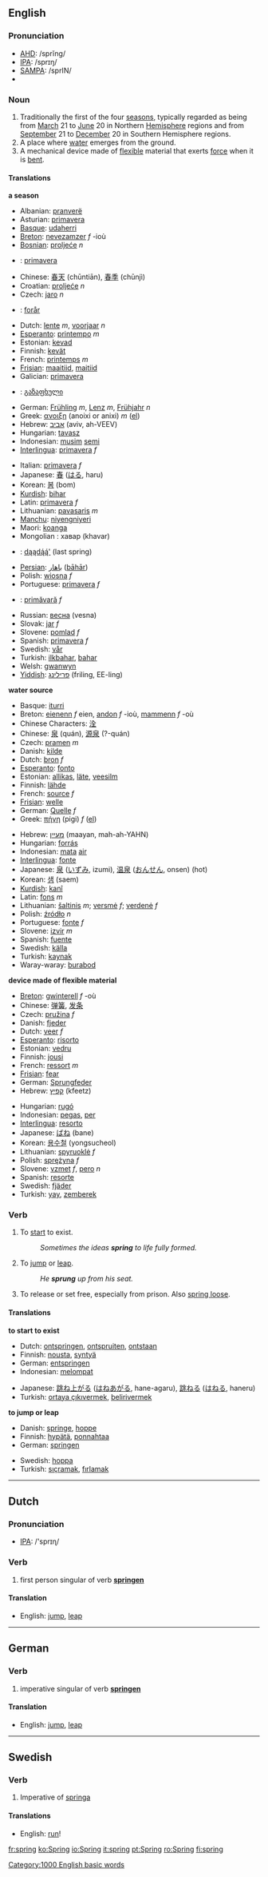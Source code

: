 ==English==
=== Pronunciation ===
*[[w:AHD|AHD]]: /sprĭng/
*[[w:IPA|IPA]]: /sprɪŋ/
*[[w:SAMPA|SAMPA]]: /sprIN/
*{{audio|en-us-spring.ogg|Audio (US)}}

===Noun===
{{en-noun|spring|springs}}
# Traditionally the first of the four [[season]]s, typically regarded as being from [[March]] 21 to [[June]] 20 in Northern [[Hemisphere]] regions and from [[September]] 21 to [[December]] 20 in Southern Hemisphere regions.
# A place where [[water]] emerges from the ground.
# A mechanical device made of [[flexible]] material that exerts [[force]] when it is [[bend|bent]].

====Translations====
'''a season'''
{{top}}
*Albanian: [[pranverë]]
*Asturian: [[primavera]]
*[[Basque]]: [[udaherri]]
*[[Breton]]: [[nevezamzer]] ''f'' -ioù
*[[Bosnian]]: [[proljeće]] ''n''
*{{ca}}: [[primavera]]
*Chinese: [[春天]] (chūntiān), [[春季]] (chūnjì)
*Croatian: [[proljeće]] ''n''
*Czech: [[jaro]]    ''n''
*{{da}}: [[forår]]
*Dutch: [[lente]] ''m'', [[voorjaar]] ''n''
*[[Esperanto]]: [[printempo]] ''m''
*Estonian: [[kevad]]
*Finnish: [[kevät]]
*French: [[printemps]] ''m''
*[[Frisian]]: [[maaitiid]], [[maitiid]]
*Galician: [[primavera]]
*{{ka}}: [[გაზაფხული]]<!-- ()-->
*German: [[Frühling]] ''m'', [[Lenz]] ''m'', [[Frühjahr]] ''n''
*Greek: [[ανοιξη]] (anoixi or anixi) ''m'' ([[:el:Άνοιξη|el]])
*Hebrew: [[אביב]] (aviv, ah-VEEV)
*Hungarian: [[tavasz]]
*Indonesian: [[musim]] [[semi]]
*[[Interlingua]]: [[primavera]] ''f''
{{mid}}
*Italian: [[primavera]] ''f''
*Japanese: [[春]] ([[はる]], haru)
*Korean: [[봄]] (bom)
*[[Kurdish]]: [[bihar]]
*Latin: [[primavera]] ''f''
*Lithuanian: [[pavasaris]] ''m''
*[[Manchu]]: [[niyengniyeri]]
*Maori: [[koanga]]
*Mongolian : хавар (khavar)
*{{nv}}: [[dąądą́ą́']] (last spring)
*[[Persian]]: [[باهار]] ([[bāhār]])
*Polish: [[wiosna]] ''f''
*Portuguese: [[primavera]] ''f''
*{{ro}}: [[primăvară]] ''f''
*Russian: [[весна]] (vesna)
*Slovak: [[jar]] ''f''
*Slovene: [[pomlad]] ''f''
*Spanish: [[primavera]] ''f''
*Swedish: [[vår]]
*Turkish: [[ilkbahar]], [[bahar]]
*Welsh: [[gwanwyn]]
*[[Yiddish]]: [[פרילינג]] (friling, EE-ling)
{{bottom}}

'''water source'''
{{top}}
*Basque: [[iturri]]
*Breton: [[eienenn]] ''f'' eien, [[andon]] ''f'' -ioù, [[mammenn]] ''f'' -où
*Chinese Characters: [[洤]]
*Chinese: [[泉]] (quán), [[源泉]] (?-quán)
*Czech: [[pramen]]  ''m''
*Danish: [[kilde]] {{c}}
*Dutch: [[bron]] ''f''
*[[Esperanto]]: [[fonto]]
*Estonian: [[allikas]], [[läte]], [[veesilm]]
*Finnish: [[lähde]]
*French: [[source]] ''f''
*[[Frisian]]: [[welle]]
*German: [[Quelle]] ''f''
*Greek: [[πήγη]] (pigi) ''f'' ([[:el:Πήγη|el]])
{{mid}}
*Hebrew: [[מעיין]] (maayan, mah-ah-YAHN)
*Hungarian: [[forrás]]
*Indonesian: [[mata]] [[air]]
*[[Interlingua]]: [[fonte]]
*Japanese: [[泉]] ([[いずみ]], izumi), [[温泉]] ([[おんせん]], onsen) (hot)
*Korean: [[샘]] (saem)
*[[Kurdish]]: [[kanî]]
*Latin: [[fons]] ''m''
*Lithuanian: [[šaltinis]] ''m''; [[versmė]] ''f''; [[verdenė]] ''f''
*Polish: [[źródło]] ''n''
*Portuguese: [[fonte]] ''f''
*Slovene: [[izvir]] ''m''
*Spanish: [[fuente]]
*Swedish: [[källa]]
*Turkish: [[kaynak]]
*Waray-waray: [[burabod]]
{{bottom}}

'''device made of flexible material'''
{{top}}
*[[Breton]]: [[gwinterell]] ''f'' -où
*Chinese: [[弹簧]], [[发条]]
*Czech: [[pružina]]  ''f''
*Danish: [[fjeder]] {{c}}
*Dutch: [[veer]] ''f''
*[[Esperanto]]: [[risorto]]
*Estonian: [[vedru]]
*Finnish: [[jousi]]
*French: [[ressort]] ''m''
*[[Frisian]]: [[fear]]
*German: [[Sprungfeder]]
*Hebrew: [[קפיץ]] (kfeetz)
{{mid}}
*Hungarian: [[rugó]]
*Indonesian: [[pegas]], [[per]]
*[[Interlingua]]: [[resorto]]
*Japanese: [[ばね]] (bane)
*Korean: [[용수철]] (yongsucheol)
*Lithuanian: [[spyruoklė]] ''f''
*Polish: [[sprężyna]] ''f''
*Slovene: [[vzmet]] ''f'', [[pero]] ''n''
*Spanish: [[resorte]]
*Swedish: [[fjäder]]
*Turkish: [[yay]], [[zemberek]]
{{bottom}}

=== Verb ===
{{irregverb|'''to spring'''|'''[[springs]]'''|'''[[sprang]]'''|'''[[sprung]]'''|'''[[springing]]'''}}

#To [[start]] to exist.
#:''Sometimes the ideas '''spring''' to life fully formed.''
#To [[jump]] or [[leap]].
#:''He '''sprung''' up from his seat.''
#{{slang}} To release or set free, especially from prison.  Also [[spring loose]].

==== Translations ====
'''to start to exist'''
{{top}}
<!--languages from A to I go here-->
*Dutch: [[ontspringen]], [[ontspruiten]], [[ontstaan]]
*Finnish: [[nousta]], [[syntyä]]
*German: [[entspringen]]
*Indonesian: [[lompat|melompat]]
{{mid}}
<!--languages from J to Z go here-->
*Japanese: [[跳ね上がる]] ([[はねあがる]], hane-agaru), [[跳ねる]] ([[はねる]], haneru)
*Turkish: [[ortaya çıkıvermek]], [[belirivermek]]
{{bottom}}

'''to jump or leap'''
{{top}}
<!--languages from A to I go here-->
*Danish: [[springe]], [[hoppe]]
*Finnish: [[hypätä]], [[ponnahtaa]]
*German: [[springen]]
{{mid}}
<!--languages from J to Z go here-->
*Swedish: [[hoppa]]
*Turkish: [[sıçramak]], [[fırlamak]]
{{bottom}}

----

==Dutch==

=== Pronunciation ===
*[[w:IPA|IPA]]: /'sprɪɳ/

=== Verb ===

# first person singular of verb '''[[springen]]'''

====Translation====
*English: [[jump]], [[leap]]
----
==German==
===Verb===

# imperative singular of verb '''[[springen]]'''

====Translation====
*English: [[jump]], [[leap]]

----

==Swedish==
===Verb===
# Imperative of [[springa]]

====Translations====
*English: [[run]]!

[[Category:1000 English basic words]]

[[fr:spring]]
[[ko:Spring]]
[[io:Spring]]
[[it:spring]]
[[pt:Spring]]
[[ro:Spring]]
[[fi:spring]]